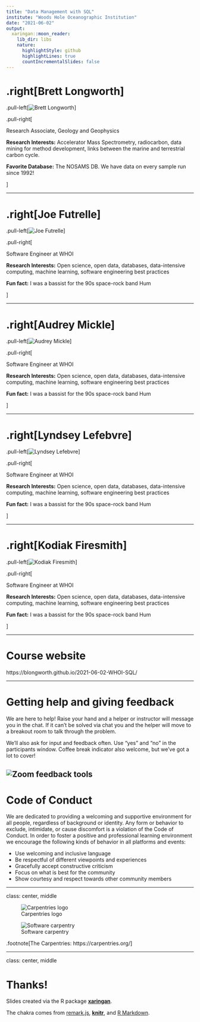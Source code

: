 ```yaml
---
title: "Data Management with SQL"
institute: "Woods Hole Oceanographic Institution"
date: "2021-06-02"
output:
  xaringan::moon_reader:
    lib_dir: libs
    nature:
      highlightStyle: github
      highlightLines: true
      countIncrementalSlides: false
---
```


# .right[Brett Longworth]

.pull-left[![Brett Longworth](images/brett.JPG)]

.pull-right[

Research Associate, Geology and Geophysics

**Research Interests:** Accelerator Mass Spectrometry, radiocarbon, data mining for method development, links between the marine and terrestrial carbon cycle.

**Favorite Database:** The NOSAMS DB. We have data on every sample run since 1992!

]

---

# .right[Joe Futrelle]

.pull-left[![Joe Futrelle](https://avatars2.githubusercontent.com/u/2365298?s=400&u=97004bc2d84a168bcf9b2fd81f03bcde7a15e166&v=4)]

.pull-right[


Software Engineer at WHOI

**Research Interests:** Open science, open data, databases, data-intensive computing, machine learning, software engineering best practices


**Fun fact:** I was a bassist for the 90s space-rock band Hum

]

---

# .right[Audrey Mickle]

.pull-left[![Audrey Mickle]()]

.pull-right[


Software Engineer at WHOI

**Research Interests:** Open science, open data, databases, data-intensive computing, machine learning, software engineering best practices


**Fun fact:** I was a bassist for the 90s space-rock band Hum

]

---

# .right[Lyndsey Lefebvre]

.pull-left[![Lyndsey Lefebvre]()]

.pull-right[


Software Engineer at WHOI

**Research Interests:** Open science, open data, databases, data-intensive computing, machine learning, software engineering best practices


**Fun fact:** I was a bassist for the 90s space-rock band Hum

]

---

# .right[Kodiak Firesmith]

.pull-left[![Kodiak Firesmith]()]

.pull-right[


Software Engineer at WHOI

**Research Interests:** Open science, open data, databases, data-intensive computing, machine learning, software engineering best practices


**Fun fact:** I was a bassist for the 90s space-rock band Hum

]

---

# Course website

https://blongworth.github.io/2021-06-02-WHOI-SQL/

---

# Getting help and giving feedback

We are here to help! Raise your hand and a helper or instructor will message you in the chat. If it can't be solved via chat you and the helper will move to a breakout room to talk through the problem.

We'll also ask for input and feedback often. Use "yes" and "no" in the participants window. Coffee break indicator also welcome, but we've got a lot to cover!

![Zoom feedback tools](images/zoomtools.png)
---

# Code of Conduct

We are dedicated to providing a welcoming and supportive environment for all people, regardless of background or identity. Any form or behavior to exclude, intimidate, or cause discomfort is a violation of the Code of Conduct. In order to foster a positive and professional learning environment we encourage the following kinds of behavior in all platforms and events:

* Use welcoming and inclusive language
* Be respectful of different viewpoints and experiences
* Gracefully accept constructive criticism
* Focus on what is best for the community
* Show courtesy and respect towards other community members

---

class: center, middle

![Carpentries logo](https://carpentries.org/assets/img/TheCarpentries.svg)


![Software carpentry](images/swc_logo.png)

.footnote[The Carpentries: https://carpentries.org/]

---

class: center, middle

# Thanks!

Slides created via the R package [**xaringan**](https://github.com/yihui/xaringan).

The chakra comes from [remark.js](https://remarkjs.com), [**knitr**](http://yihui.org/knitr), and [R Markdown](https://rmarkdown.rstudio.com).

